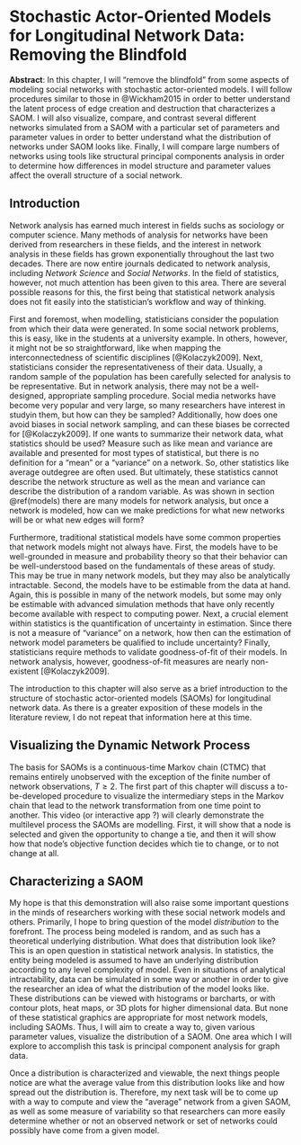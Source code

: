 # Stochastic Actor-Oriented Models for Longitudinal Network Data: Removing the Blindfold {#ch1}

**Abstract**: In this chapter, I will "remove the blindfold" from some aspects of modeling social networks with stochastic actor-oriented models. I will follow procedures similar to those in @Wickham2015 in order to better understand the latent process of edge creation and destruction that characterizes a SAOM. I will also visualize, compare, and contrast several different networks simulated from a SAOM with a particular set of parameters and parameter values in order to better understand what the distribution of networks under SAOM looks like. Finally, I will compare large numbers of networks using tools like structural principal components analysis in order to determine how differences in model structure and parameter values affect the overall structure of a social network. 

## Introduction

Network analysis has earned much interest in fields suchs as sociology or computer science. Many methods of analysis for networks have been derived from researchers in these fields, and the interest in network analysis in these fields has grown exponentially throughout the last two decades. There are now entire journals dedicated to network analysis, including *Network Science* and *Social Networks*. In the field of statistics, however, not much attention has been given to this area. There are several possible reasons for this, the first being that statistical network analysis does not fit easily into the statistician’s workflow and way of thinking. 

First and foremost, when modelling, statisticians consider the population from which their data were generated. In some social network problems, this is easy, like in the students at a university example. In others, however, it might not be so straightforward, like when mapping the interconnectedness of scientific disciplines [@Kolaczyk2009]. Next, statisticians consider the representativeness of their data. Usually, a random sample of the population has been carefully selected for analysis to be representative. But in network analysis, there may not be a well-designed, appropriate sampling procedure. Social media networks have become very popular and very large, so many researchers have interest in studyin them, but how can they be sampled? Additionally, how does one avoid biases in social network sampling, and can these biases be corrected for [@Kolaczyk2009]. If one wants to summarize their network data, what statistics should be used? Measure such as like mean and variance are available and presented for most types of statistical, but there is no definition for a "mean" or a "variance" on a network. So, other statistics like average outdegree are often used. But ultimately, these statistics cannot describe the network structure as well as the mean and variance can describe the distribution of a random variable. As was shown in section \@ref(models) there are many models for network analysis, but once a network is modeled, how can we make predictions for what new networks will be or what new edges will form? 

Furthermore, traditional statistical models have some common properties that network models might not always have. First, the models have to be well-grounded in measure and probability theory so that their behavior can be well-understood based on the fundamentals of these areas of study. This may be true in many network models, but they may also be analytically intractable. Second, the models have to be estimable from the data at hand. Again, this is possible in many of the network models, but some may only be estimable with advanced simulation methods that have only recently become available with respect to computing power. Next, a crucial element within statistics is the quantification of uncertainty in estimation. Since there is not a measure of "variance" on a network, how then can the estimation of network model parameters be qualified to include uncertainty? Finally, statisticians require methods to validate goodness-of-fit of their models. In network analysis, however, goodness-of-fit measures are nearly non-existent [@Kolaczyk2009]. 

The introduction to this chapter will also serve as a brief introduction to the structure of stochastic actor-oriented models (SAOMs) for longitudinal network data. As there is a greater exposition of these models in the literature review, I do not repeat that information here at this time. 

## Visualizing the Dynamic Network Process

The basis for SAOMs is a continuous-time Markov chain (CTMC) that remains entirely unobserved with the exception of the finite number of network observations, $T \geq 2$.  The first part of this chapter will discuss a to-be-developed procedure to visualize the intermediary steps in the Markov chain that lead to the network transformation from one time point to another. This video (or interactive app ?) will clearly demonstrate the multilevel process the SAOMs are modelling. First, it will show that a node is selected and given the opportunity to change a tie, and then it will show how that node's objective function decides which tie to change, or to not change at all. 

## Characterizing a SAOM

My hope is that this demonstration will also raise some important questions in the minds of researchers working with these social network models and others. Primarily, I hope to bring question of the model *distribution* to the forefront. The process being modeled is random, and as such has a theoretical underlying distribution. What does that distribution look like? This is an open question in statistical network analysis. In statistics, the entity being modeled is assumed to have an underlying distribution according to any level complexity of model. Even in situations of analytical intractability, data can be simulated in some way or another in order to give the researcher an idea of what the distribution of the model looks like. These distributions can be viewed with histograms or barcharts, or with contour plots, heat maps, or 3D plots for higher dimensional data. But none of these statistical graphics are appropriate for most network models, including SAOMs. Thus, I will aim to create a way to, given various parameter values, visualize the distribution of a SAOM. One area which I will explore to accomplish this task is principal component analysis for graph data. 

Once a distribution is characterized and viewable, the next things people notice are what the average value from this distribution looks like and how spread out the distribution is. Therefore, my next task will be to come up with a way to compute and view the "average" network from a given SAOM, as well as some measure of variability so that researchers can more easily determine whether or not an observed network or set of networks could possibly have come from a given model. 